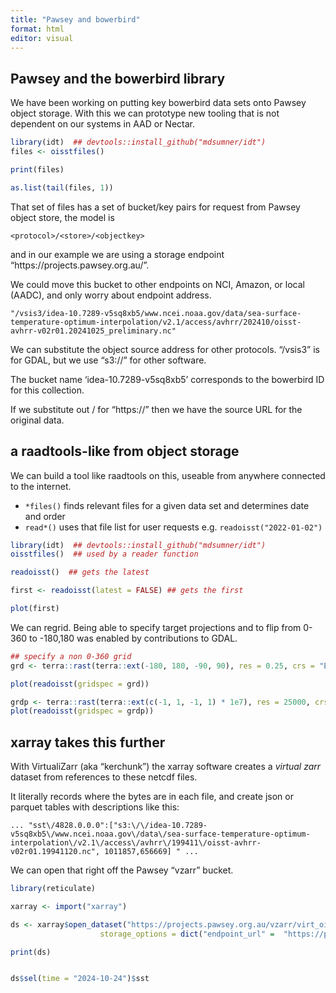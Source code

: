 ```yaml
---
title: "Pawsey and bowerbird"
format: html
editor: visual
---
```


## Pawsey and the bowerbird library

We have been working on putting key bowerbird data sets onto Pawsey object storage. With this we can prototype new tooling that is not dependent on our systems in AAD or Nectar.

```r
library(idt)  ## devtools::install_github("mdsumner/idt")
files <- oisstfiles()
```

```r
print(files)

as.list(tail(files, 1))
```

That set of files has a set of bucket/key pairs for request from Pawsey object store, the model is

```
<protocol>/<store>/<objectkey>
```

and in our example we are using a storage endpoint "https://projects.pawsey.org.au/".  

We could move this bucket to other endpoints on NCI, Amazon, or local (AADC), and only worry about endpoint address. 

```
"/vsis3/idea-10.7289-v5sq8xb5/www.ncei.noaa.gov/data/sea-surface-temperature-optimum-interpolation/v2.1/access/avhrr/202410/oisst-avhrr-v02r01.20241025_preliminary.nc"
```

We can substitute the object source address for other protocols. "/vsis3" is for GDAL, but we use "s3://" for other software. 

The bucket name 'idea-10.7289-v5sq8xb5' corresponds to the bowerbird ID for this collection. 



If we substitute out <protocol>/<buckct> for "https://" then we have the source URL for the original data. 

## a raadtools-like from object storage

We can build a tool like raadtools on this, useable from anywhere connected to the internet. 

- `*files()` finds relevant files for a given data set and determines date and order
- `read*()` uses that file list for user requests e.g. `readoisst("2022-01-02")`

```r
library(idt)  ## devtools::install_github("mdsumner/idt")
oisstfiles()  ## used by a reader function

readoisst()  ## gets the latest

first <- readoisst(latest = FALSE) ## gets the first

plot(first)
```

We can regrid.  Being able to specify target projections and to flip from 0-360 to -180,180 was enabled by contributions to GDAL.  

```r
## specify a non 0-360 grid
grd <- terra::rast(terra::ext(-180, 180, -90, 90), res = 0.25, crs = "EPSG:4326")

plot(readoisst(gridspec = grd))

grdp <- terra::rast(terra::ext(c(-1, 1, -1, 1) * 1e7), res = 25000, crs = "EPSG:3412")
plot(readoisst(gridspec = grdp))

```



## xarray takes this further 

With VirtualiZarr (aka "kerchunk") the xarray software creates a *virtual zarr* dataset from references to these netcdf files. 

It literally records where the bytes are in each file, and create json or parquet tables with descriptions like this: 

```
... "sst\/4828.0.0.0":["s3:\/\/idea-10.7289-v5sq8xb5\/www.ncei.noaa.gov\/data\/sea-surface-temperature-optimum-interpolation\/v2.1\/access\/avhrr\/199411\/oisst-avhrr-v02r01.19941120.nc", 1011857,656669] " ...

```
We can open that right off the Pawsey "vzarr" bucket. 

```r
library(reticulate)

xarray <- import("xarray")

ds <- xarray$open_dataset("https://projects.pawsey.org.au/vzarr/virt_oisst.json", engine = "kerchunk", chunks = dict(), 
                    storage_options = dict("endpoint_url" =  "https://projects.pawsey.org.au",  "anon" = TRUE))

print(ds)


ds$sel(time = "2024-10-24")$sst

```
